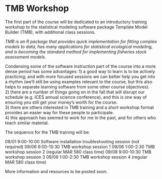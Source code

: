 # TMB Workshop {#tmb}

The first part of the course will be dedicated to an introductory training workshop to the statistical modeling software package Template Model Builder  (TMB), with additional class sessions.  

_TMB is an R package that provides quick implementation for fitting complex models to data, has many applications for statistical ecological modeling, and is becoming the standard method for implementing fisheries stock assessment models._

Condensing some of the software instruction part of the course into a more dense period has some advantages:
1) a good way to learn is to be actively practicing; and with more focused sessions we can better help you get into a rhythm (we'll still be using examples relevant to the course, but this also helps to separate learning software from some other course objectives).  
2) there are a number of things going on in the fall that will disrupt our schedule (e.g. ICES annual science conference), and this is one way of ensuring you still get your money's worth for the course.  
3) there are others interested in TMB training and a short workshop format provides an easier way for these people to participate.  
4) this approach has seemed to work for me in the past, and for others who teach similar material.  

The sequence for the TMB training will be:

09/01 9:00-10:00  Software installation troubleshooting session (not required)
09/06 9:00-10:30  TMB workshop session 1
09/06 1:00-2:30  TMB workshop session 2 (regular MAR 580 class time)
09/08 9:00-10:30  TMB workshop session 3
09/08 1:00-2:30  TMB workshop session 4 (regular MAR 580 class time)

More information and resources to be posted soon.  


